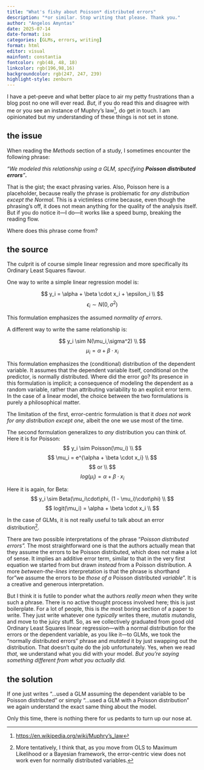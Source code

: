 ```yaml
---
title: "What's fishy about Poisson* distributed errors"
description: "*or similar. Stop writing that please. Thank you."
author: "Angelos Amyntas"
date: 2025-07-14
date-format: iso
categories: [GLMs, errors, writing]
format: html
editor: visual
mainfont: constantia
fontcolor: rgb(48, 48, 18)
linkcolor: rgb(196,98,16)
backgroundcolor: rgb(247, 247, 239)
highlight-style: zenburn
---
```


I have a pet-peeve and what better place to air my petty frustrations than a blog post no one will ever read. *But*, if you do read this and disagree with me or you see an instance of Muphry's law[^1], do get in touch. I am opinionated but my understanding of these things is not set in stone.

[^1]: [https://en.wikipedia.org/wiki/Muphry's_law](https://en.wikipedia.org/wiki/Muphry's_law)

## the issue

When reading the *Methods* section of a study, I sometimes encounter the following phrase:

*"We modeled this relationship using a GLM, specifying **Poisson distributed errors**"**.***

That is the gist; the exact phrasing varies. Also, Poisson here is a placeholder, because really the phrase is problematic for *any distribution* *except the Normal*. This is a victimless crime because, even though the phrasing's off, it does not mean anything for the quality of the analysis itself. But if you do notice it—I do—it works like a speed bump, breaking the reading flow.

Where does this phrase come from?

## the source

The culprit is of course simple linear regression and more specifically its Ordinary Least Squares flavour.

One way to write a simple linear regression model is:

$$
y_i = \alpha + \beta \cdot x_i + \epsilon_i \\ 
$$ $$
\epsilon_i  \sim N(0,\sigma^2)
$$

This formulation emphasizes the assumed *normality of errors*.

A different way to write the same relationship is:

$$
y_i  \sim N(\mu_i,\sigma^2) \\
$$ $$
\mu_i = \alpha + \beta \cdot x_i
$$

This formulation emphasizes the (conditional) distribution of the dependent variable. It assumes that the dependent variable itself, conditional on the predictor, is normally distributed. Where did the error go? Its presence in this formulation is implicit; a consequence of modeling the dependent as a random variable, rather than attributing variability to an explicit error term. In the case of a linear model, the choice between the two formulations is purely a philosophical matter.

The limitation of the first, error-centric formulation is that it *does not work for any distribution except one,* albeit the one we use most of the time.

The second formulation generalizes to *any* distribution you can think of. Here it is for Poisson: $$
y_i  \sim Poisson(\mu_i) \\
$$ $$
\mu_i = e^{\alpha + \beta \cdot x_i} \\
$$ $$
or \\
$$ $$
log(\mu_i) = \alpha + \beta \cdot x_i
$$

Here it is again, for Beta: $$
y_i  \sim Beta(\mu_i\cdot\phi, (1 - \mu_i)\cdot\phi) \\
$$ $$
logit(\mu_i) = \alpha + \beta \cdot x_i \\
$$

In the case of GLMs, it is not really useful to talk about an error distribution[^2].

[^2]: More tentatively, I think that, as you move from OLS to Maximum Likelihood or a Bayesian framework, the error-centric view does not work even for normally distributed variables.

There are two possible interpretations of the phrase "*Poisson distributed errors".* The most straightforward one is that the authors actually mean that they assume the errors to be Poisson distributed, which does not make a lot of sense. It implies an additive error term, similar to that in the very first equation we started from but drawn *instead* from a Poisson distribution. A more *between-the-lines* interpretation is that the phrase is shorthand for "we assume the errors to be *those of a* Poisson distributed *variable*". It is a creative and generous interpretation.

But I think it is futile to ponder what the authors *really mean* when they write such a phrase. There is no active thought process involved here; this is just boilerplate. For a lot of people, this is *the* most boring section of a paper to write. They just write whatever one *typically* writes there, *mutatis mutandis,* and move to the juicy stuff. So, as we collectively graduated from good old Ordinary Least Squares linear regression—with a normal distribution for the errors or the dependent variable, as you like it—to GLMs, we took the "normally distributed errors" phrase and *mutated* it by just swapping out the distribution. That doesn't quite do the job unfortunately. Yes, when we read *that,* we understand what you did with your model. *But you're saying something different from what you actually did.*

## the solution

If one just writes "...used a GLM assuming the dependent variable to be Poisson distributed" or simply "...used a GLM with a Poisson distribution" we again understand the exact same thing about the model.

Only this time, there is nothing there for us pedants to turn up our nose at.
